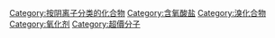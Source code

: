 {{catmore}}
{{Commonscat|Perbromates}}

[[Category:按阴离子分类的化合物|Category:按阴离子分类的化合物]]
[[Category:含氧酸盐|Category:含氧酸盐]]
[[Category:溴化合物|Category:溴化合物]]
[[Category:氧化剂|Category:氧化剂]]
[[Category:超價分子|Category:超價分子]]